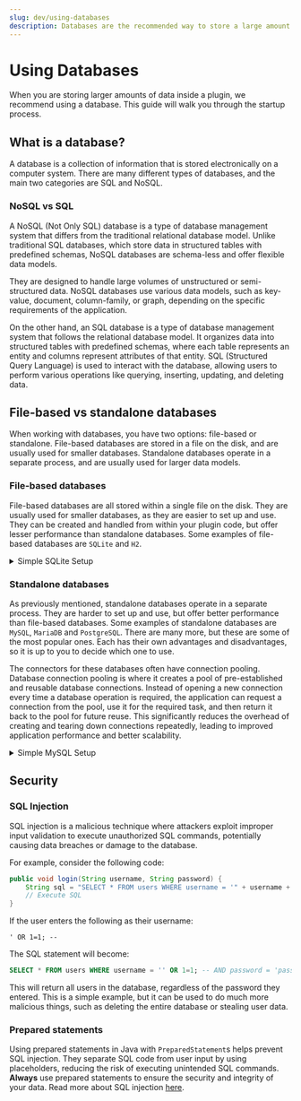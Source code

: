 ```yaml
---
slug: dev/using-databases
description: Databases are the recommended way to store a large amount of data. This guide outlines a few key details.
---
```


# Using Databases

When you are storing larger amounts of data inside a plugin, we recommend using a database. This guide will walk you through the startup process.

## What is a database?

A database is a collection of information that is stored electronically on a computer system. There are many different types of databases,
and the main two categories are SQL and NoSQL.

### NoSQL vs SQL

A NoSQL (Not Only SQL) database is a type of database management system that differs from the traditional relational database model.
Unlike traditional SQL databases, which store data in structured tables with predefined schemas, NoSQL databases are schema-less
and offer flexible data models.

They are designed to handle large volumes of unstructured or semi-structured data.
NoSQL databases use various data models, such as key-value, document, column-family, or graph, depending on
the specific requirements of the application.

On the other hand, an SQL database is a type of database management system that follows the relational database model.
It organizes data into structured tables with predefined schemas, where each table represents an entity and columns
represent attributes of that entity. SQL (Structured Query Language) is used to interact with the database,
allowing users to perform various operations like querying, inserting, updating, and deleting data.

## File-based vs standalone databases

When working with databases, you have two options: file-based or standalone. File-based databases are stored in a file on the disk,
and are usually used for smaller databases. Standalone databases operate in a separate process, and are usually used for larger data models.

### File-based databases

File-based databases are all stored within a single file on the disk. They are usually used for smaller databases, as they are easier to set up and use.
They can be created and handled from within your plugin code, but offer lesser performance than standalone databases.
Some examples of file-based databases are `SQLite` and `H2`.

<details>
    <summary>Simple SQLite Setup</summary>

#### SQLite

To work with SQLite, you will need a driver to connect / initialize the database.

:::note

The JDBC Driver is bundled with Paper, so you do not need to shade/relocate it in your plugin.

:::

##### Usage

You must invoke a `Class.forName` on the driver to allow it to initialize and then create the connection to the database:

```java
public class DatabaseManager {

    public void connect() {
        Class.forName("org.sqlite.JDBC");
        Connection connection = DriverManager.getConnection("jdbc:sqlite:plugins/TestPlugin/database.db");
    }
}
```

You then have access to a `Connection` object, which you can use to create a `Statement` and execute SQL queries.
To learn more about the Java Database Connection, see [here](https://www.baeldung.com/java-jdbc)

</details>

### Standalone databases

As previously mentioned, standalone databases operate in a separate process. They are harder to set up and use,
but offer better performance than file-based databases. Some examples of standalone databases are `MySQL`, `MariaDB` and `PostgreSQL`.
There are many more, but these are some of the most popular ones. Each has their own advantages and disadvantages,
so it is up to you to decide which one to use.

The connectors for these databases often have connection pooling. Database connection pooling is where it creates
a pool of pre-established and reusable database connections. Instead of opening a new connection every time a
database operation is required, the application can request a connection from the pool, use it for the required task,
and then return it back to the pool for future reuse. This significantly reduces the overhead of creating and tearing
down connections repeatedly, leading to improved application performance and better scalability.

<details>
    <summary>Simple MySQL Setup</summary>

#### MySQL

Working with MySQL requires a few more steps, however it can offer performance benefits for larger databases with
many tables and concurrent accesses. This is a short setup guide for using the [Hikari](https://github.com/brettwooldridge/HikariCP) library with MySQL.

:::note

This will require a running MySQL database to connect to.

:::

First, add the dependency to your project with the following dependency:

##### Maven
```xml
<dependency>
    <groupId>com.zaxxer</groupId>
    <artifactId>HikariCP</artifactId>
    <version>4.0.3</version>
    <scope>compile</scope>
</dependency>
```

##### Gradle
```kotlin
dependencies {
    implementation("com.zaxxer:HikariCP:4.0.3")
}
```

:::caution

The Hikari library is not bundled with Paper, so you will need to shade/relocate it. In Gradle, you will need to use the [Shadow plugin](https://imperceptiblethoughts.com/shadow/).
Alternatively, you can use the library loader with your Paper plugin to load the library at runtime. See [here](../getting-started/paper-plugins.mdx#loaders)
for more information on how to use this.

:::

##### Usage

Once you have the dependency added, we can work with the connector in our code:

```java
public class DatabaseManager {

    public void connect() {
        HikariConfig config = new HikariConfig();
        config.setJdbcUrl("jdbc://mysql://localhost:3306/mydatabase"); // Address of your running MySQL database
        config.setUsername("username"); // Username
        config.setPassword("password"); // Password
        config.setMaximumPoolSize(10); // Pool size defaults to 10

        config.addDataSourceProperty("", ""); // MISC settings to add
        HikariDataSource dataSource = new HikariDataSource(config);

        try (Connection connection = dataSource.getConnection()) {
            // Use a try-with-resources here to autoclose the connection.
            PreparedStatement sql = connection.prepareStatement("SQL");
            // Execute statement
        } catch (Exception e) {
            // Handle any exceptions that arise from getting / handing the exception.
        }
    }
}
```

</details>

## Security

### SQL Injection

SQL injection is a malicious technique where attackers exploit improper input validation to execute unauthorized SQL commands,
potentially causing data breaches or damage to the database.

For example, consider the following code:

```java
public void login(String username, String password) {
    String sql = "SELECT * FROM users WHERE username = '" + username + "' AND password = '" + password + "'";
    // Execute SQL
}
```

If the user enters the following as their username:

```
' OR 1=1; --
```

The SQL statement will become:

```sql
SELECT * FROM users WHERE username = '' OR 1=1; -- AND password = 'password'
```

This will return all users in the database, regardless of the password they entered. This is a simple example,
but it can be used to do much more malicious things, such as deleting the entire database or stealing user data.

### Prepared statements

Using prepared statements in Java with `PreparedStatement`s helps prevent SQL injection.
They separate SQL code from user input by using placeholders, reducing the risk of executing unintended SQL commands.
**Always** use prepared statements to ensure the security and integrity of your data. Read more about SQL injection
[here](https://www.baeldung.com/sql-injection).
